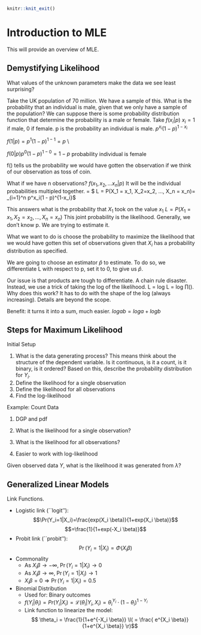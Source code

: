 ```r
knitr::knit_exit()
```


# Introduction to MLE {#mle}

This will provide an overview of MLE.

## Demystifying Likelihood

What values of the unknown parameters make the data we see least surprising?

Take the UK population of 70 million. We have a sample of this. What is the probability that an individual is male, given that we only have a sample of the population? We can suppose there is some probability distribution function that determine the probability is a male or female. Take $f(x_i | p)$ $x_i = 1$ if male, 0 if female. p is the probability an individual is male. $p^{x_i}(1 - p)^{1-x_i}$

$f(1|p) = p^1(1-p)^{1-1} = p$  \\

$f(0 |p) p ^0(1-p)^{1-0} = 1-p$ probability individual is female

f() tells us the probability we would have gotten the observation if we think of our observation as toss of coin.

What if we have n observations? $f(x_1, x_2, ... x_n | p)$ It will be the individual probabilities multipled together. = $ L = P(X_1 = x_1, X_2=x_2, ..., X_n = x_n)= \prod_{i=1}^n p^x_i(1 - p)^{1-x_i}$

This answers what is the probability that $X_1$ took on the value $x_1$ $L = P(X_1 = x_1, X_2=x_2, ..., X_n = x_n)$ This joint probability is the likelihood. Generally, we don't know p. We are trying to estimate it.

What we want to do is choose the probability to maximize the likelihood that we would have gotten this set of observations given that $X_i$ has a probability distribution as specified.

We are going to choose an estimator $\hat{p}$ to estimate. To do so, we differentiate L with respect to p, set it to 0, to give us $\hat{p}$.

Our issue is that products are tough to differentiate. A chain rule disaster. Instead, we use a trick of taking the log of the likelihood. L = log L = log $\prod ()$. Why does this work? It has to do with the shape of the log (always increasing). Details are beyond the scope.

Benefit: it turns it into a sum, much easier. $log ab = log a + log b$


## Steps for Maximum Likelihood

Initial Setup

  1. What is the data generating process? This means think about the structure of the dependent variable. Is it continuous, is it a count, is it binary, is it ordered?  Based on this, describe the probability distribution for $Y_i$.
  2. Define the likelihood for a single observation
  3. Define the likelihood for all observations
  4. Find the log-likelihood

Example: Count Data

  1. DGP and pdf
\begin{align*}
&Y_i \iid Pois(\lambda)\Rightarrow\\
&\Pr(Y=Y_i|\lambda)=\lambda \frac{exp(-\lambda) \lambda^{Y_i}}{Y_i!}
\end{align*}

  2. What is the likelihood for a single observation?
\begin{align*}
\mathcal L(\lambda|Y_i)=\Pr(Y=Y_i|\lambda)
\end{align*}

  3.  What is the likelihood for all observations?
\begin{align*}
\mathcal L(\lambda|Y)&=\mathcal L(\lambda|Y_1)\times\mathcal  L(\lambda|Y_2)\times \ldots \times \mathcal L(\lambda|Y_{10})\\
\mathcal L(\lambda|Y)&=\prod_{i=1}^N\mathcal L(\lambda|Y_i)\\
\end{align*}

  4.  Easier to work with log-likelihood
\begin{align*}
\ell(\lambda|Y)&=\sum_{i=1}^N\mathcal \log(\mathcal L(\lambda|Y_i))\\
\end{align*}

Given observed data $Y$, what is the likelihood it was generated from $\lambda$?




## Generalized Linear Models

Link Functions. 

  -  Logistic link (``logit''):
$$\Pr(Y_i=1|X_i)=\frac{exp(X_i \beta)}{1+exp(X_i \beta)}$$
$$=\frac{1}{1+exp(-X_i \beta)}$$
  - Probit link (``probit''):
$$\Pr(Y_i=1|X_i)=\Phi(X_i\beta)$$
  - Commonality
    * As $X_i \beta \rightarrow -\infty,\;\Pr(Y_i=1|X_i) \rightarrow 0$
    * As $X_i \beta \rightarrow \infty,\;\Pr(Y_i=1|X_i) \rightarrow 1$
    * $X_i \beta =0 \Rightarrow \Pr(Y_i=1|X_i) =0.5$

  - Binomial Distribution
    * Used for: Binary outcomes 
    * $f(Y_i|\theta_i)=Pr(Y_i|X_i) =\mathcal  L(\theta_i|Y_i, X_i)= \theta_i^{Y_i} \cdot (1-\theta_i)^{1-Y_i}$
    * Link function to linearize the model:
$$ \theta_i = \frac{1}{1+e^{-X_i \beta}} \l( = \frac{ e^{X_i \beta}}{1+e^{X_i \beta}}  \r)$$



